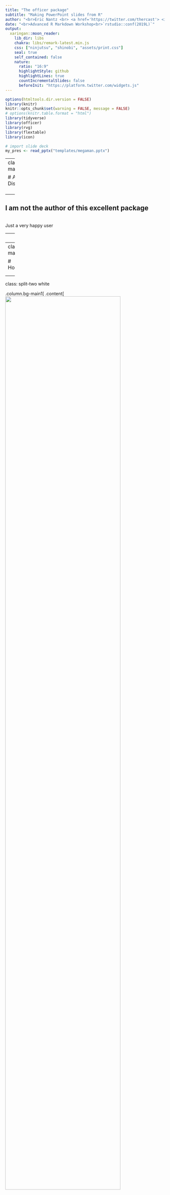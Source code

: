 ```yaml
---
title: "The officer package"
subtitle: "Making PowerPoint slides from R"
author: "<br>Eric Nantz <br> <a href='https://twitter.com/thercast'> <i class='fab  fa-twitter '></i>@thercast</a> <br> <a href='https://github.com/rpodcast'> <i class='fab  fa-github '></i> rpodcast</a> <br> <i class='fas  fa-microphone '></i>  <a href='https://r-podcast.org'>r-podcast.org</a><br>"
date: "<br>Advanced R Markdown Workshop<br>`rstudio::conf(2019L)`"
output:
  xaringan::moon_reader:
    lib_dir: libs
    chakra: libs/remark-latest.min.js
    css: ["ninjutsu", "shinobi", "assets/print.css"]
    seal: true
    self_contained: false
    nature:
      ratio: "16:9"
      highlightStyle: github
      highlightLines: true
      countIncrementalSlides: false
      beforeInit: "https://platform.twitter.com/widgets.js"
--- 
```


```r
options(htmltools.dir.version = FALSE)
library(knitr)
knitr::opts_chunk$set(warning = FALSE, message = FALSE)
# options(knitr.table.format = "html")
library(tidyverse)
library(officer)
library(rvg)
library(flextable)
library(icon)

# import slide deck
my_pres <- read_pptx("templates/megaman.pptx")
```

---
class: bg-main1

# A Few Disclaimers
<br>
<br>
--

## I am not the author of this excellent package

<br>
Just a very happy user
<br>

--
<br>

## I am not a fan of PowerPoint!

<img src="img/looneytunes.gif" width=30%>

---
class: bg-main1

# However...

<blockquote class="twitter-tweet" data-lang="en"><p lang="en" dir="ltr">If you&#39;re doing <a href="https://twitter.com/hashtag/rstats?src=hash&amp;ref_src=twsrc%5Etfw">#rstats</a> R Markdown involving knitting to MS Word/PowerPoint and you are not using <a href="https://twitter.com/DavidGohel?ref_src=twsrc%5Etfw">@DavidGohel</a>&#39;s packages, then you are doing it wrong. The amount of functionality in `flextable` alone is mind blowing. Have you looked that, <a href="https://twitter.com/revodavid?ref_src=twsrc%5Etfw">@revodavid</a>?</p>&mdash; JD Long (@CMastication) <a href="https://twitter.com/CMastication/status/1042074521401020417?ref_src=twsrc%5Etfw">September 18, 2018</a></blockquote>
<script async src="https://platform.twitter.com/widgets.js" charset="utf-8"></script>


<blockquote class="twitter-tweet" data-lang="en"><p lang="en" dir="ltr">I&#39;ve been using officer a lot this year for some projects involving <a href="https://twitter.com/hashtag/shiny?src=hash&amp;ref_src=twsrc%5Etfw">#shiny</a> &amp; powerpoint slides automation and I&#39;ll be attending your <a href="https://twitter.com/hashtag/rstudioconf?src=hash&amp;ref_src=twsrc%5Etfw">#rstudioconf</a> workshop!  <a href="https://twitter.com/xieyihui?ref_src=twsrc%5Etfw">@xieyihui</a> I&#39;m happy to pitch in if you are still looking 👍</p>&mdash; The R-Podcast (Eric) (@theRcast) <a href="https://twitter.com/theRcast/status/1073441479257980928?ref_src=twsrc%5Etfw">December 14, 2018</a></blockquote>
<script async src="https://platform.twitter.com/widgets.js" charset="utf-8"></script>


---
class: split-two white

.column.bg-main1[
.content[
<img src="https://www.ardata.fr/img/hexbin/officer.svg" width=85%>
<br>
.center[
[davidgohel.github.io/officer/](https://davidgohel.github.io/officer/)

### Authored by David Gohel
]
]
]

.column.bg-main2[
.content[
## Create Microsoft Word and PowerPoint files directly from `r icon::fa("r-project")`
<br>
<br>

## No dependencies on other programs/libraries

### Utilizes [Open XML format](https://support.office.com/en-us/article/open-xml-formats-and-file-name-extensions-5200d93c-3449-4380-8e11-31ef14555b18) introduced in MS Office 2007

<br>
<br>

## `r emo::ji("x")` Not part of the `r icon::fa("r-project")` Markdown ecosystem

* Functional interface that is pipe-friendly

]
]

---
class: split-60 with-border

.column.bg-main1[
.center[
# Motivating Example
]

<img src="img/slide_example.png" width=95%>
]

.column.bg-main3[
.center[
# It's Survey Time!
]

## Elicit feedback on [Megaman 2](https://megaman.fandom.com/wiki/Mega_Man_2)
<br>
<br>

### Which robot master was the most difficult?

### Which robot master was the easiest?

### How many attempts before defeating each robot master?

<br>

## Challenge: Executives want a __very specific__ slide template used!
]

---
layout: true
class: split-10 with-thick-border border-gray

.row.center[
.content.vmiddle[
# A workflow with `officer`
]
]

.row[.content[
.split-three[
.column.bg-main1[.content[
.center[
# Configure Template
]
.center[
### Master Layout
]
.img-fill.nopadding[![](img/layout_master_screenshot.png)]
]
]

.column.bg-main1[.content[
.center[
# Import to `r icon::fa("r-project")`
]
```r
library(officer)
read_pptx("megaman.pptx") %>%
  layout_summary()
```
.font2[
Parse slides metadata
]
```r
annotate_base(
  "megaman.pptx", 
  "megaman_annotated.pptx"
)
```
.font2[
Create annotated slide deck
]
]
]

.column.bg-main1[.content[
.center[
# Create Slides!
]
```r
my_pres %>%
  
  add_slide("title_slide", "Office Theme") %>%
  ph_with_text("ctrTitle", "Megaman 2 Survey") %>%
  
  add_slide("robot_master_slide", "Office Theme") %>%
  ph_with_text("title", "Easiest Robot Master") %>%
  ph_with_img("pic", "metalman.jpg") %>%
  ph_with_text("body", index = 3, str = "Metal Man") 

print(my_pres, "output.pptx")
```

]
]
]]]

---

class: gray-row2-col2 gray-row2-col3

---

class: gray-row2-col1 gray-row2-col3
count: false

---

class: gray-row2-col1 gray-row2-col2
count: false

---

count: false

---
layout: false
class: split-10

.row.bg-main1.white[.content.vmiddle[
# Importing Slides
]]

.row[
.split-40[
.column.bg-main1[.content[
```r
library(tidyverse) #<<
library(officer)

my_pres <- read_pptx("megaman.pptx) #<<
```
]]

.column.bg-main1[.content[
## Initialize foundation

### File argument optional (`officer` ships with minimal template)

### `read_pptx` creates an R object representing a PowerPoint file
<br>

### All functions for manipulating slide content take this object as __first__ parameter
<br>

.center[
<img src="img/magrittr.png" width=30%>
<br>
Pipe-friendly!
]

]]]]]

---
class: split-10

.row.bg-main1.white[.content.vmiddle[
# Under the (layout) hood
]]

.row[
.split-40[
.column.bg-main3[.content[
```r
library(tidyverse)
library(officer)

my_pres <- read_pptx("megaman.pptx")

layout_summary(my_pres)
```

```r
options(tibble.width = Inf, width = 150)
res <- layout_summary(my_pres)
as_tibble(res)
```

]]

.column.bg-main4[.content[

## Each slide layout is a template under a __Master Layout__

### Defines placeholder formatting attributes, positions, and other static elements

### All new slides must originate from one of these layouts

<br>

## How to change placeholders in a layout?

### Only through PowerPoint directly `r icon::ii_sad()`


]]]]]


---
class: shuriken-reverse-100

.blade1.bg-main1[.content.vmiddle.center[
## Open PowerPoint `r icon::fa_arrow_right()` View `r icon::fa_arrow_right()` Slide Master
]]
.blade2.bg-light-blue[.content.white.vmiddle.center[

]]
.hole.bg-black[.content.center.nopadding[
<img src="img/layout_master_screenshot.png" width=80%>
]]
.blade3.bg-yellow[.content.vmiddle.center.color-main1[
## Hopefully someone else can do this for you...
]]
.blade4.bg-light-blue[.content.vmiddle.white.center[
]]


---
class: split-10

.row.bg-main1.white[.content.vmiddle[
# About Placeholders
]]

.row[
.split-40[
.column.bg-main3[.content[
```r
library(tidyverse)
library(officer)

my_pres <- read_pptx("megaman.pptx")
layout_properties(
  my_pres, 
  "robot_master_slide"
)
```

```r
options(tibble.width = Inf, width = 150)
res <- as_tibble(layout_properties(my_pres, "robot_master_slide"))
select(res, type, id, ph_label)
```

]]

.column.bg-main4[.content[
```r
my_pres %>%
  add_slide("robot_master_slide", "Office Theme") %>%
  ph_with_text(
    "Metal Man", 
    type = "body", 
    index = 11
)
```

## Placeholders can be different types

<br>

## Typically multiple "body" placeholders in a layout

<br>

### All content functions have an `index` parameter that must be specified in these cases

## How did I know that index value`r icon::fa_question()`

]]]]]

---

class: shuriken-reverse-100

.blade1.bg-main1[.content.vmiddle.center[
### `annotate_base("megaman.pptx", "ann.pptx")`
]]
.blade2.bg-light-blue[.content.white.vmiddle.center[

]]
.hole.bg-black[.content.center.nopadding[
<img src="img/annotate_layout_example.png" width=80%>
]]
.blade3.bg-blue[.content.vmiddle.center.color-main1[
## Use the `index` values in your code!
]]
.blade4.bg-light-blue[.content.vmiddle.white.center[
]]

---
class: split-10

.row.bg-main1.white[.content.vmiddle[
# Let's make some slides
]]

.row[
.split-60[
.column.bg-main3[.content[
```r
my_pres <- read_pptx("megaman.pptx")

my_pres <- my_pres %>%
  # add title slide
  add_slide("title_slide", "Office Theme") %>%
  ph_with_text(type = "ctrTitle", str = "Megaman 2 Survey") %>%
  ph_with_text(type = "subTitle", str = "Customer: Eric Nantz") %>%
  ph_with_text(type = "dt", str = format(Sys.Date())) %>%
  ph_with_text(type = "sldNum", str = "slide 1")

print(my_pres, "result.pptx")
```
]]

.column.bg-main4[.content.center.nopadding[
<img src="img/megaman_title_slide.png" width=95%>
]
]]]]]

---
class: split-10

.row.bg-main1.white[.content.vmiddle[
# Let's make some slides
]]

.row[
.split-60[
.column.bg-main3[.content[
```r
# easiest robot master
my_pres <- my_pres %>%
  add_slide("robot_master_slide", "Office Theme") %>%
  ph_with_text(type = "title", str = "Easiest Robot Master") %>%
  ph_with_img(type = "pic", src = "metalman.jpg") %>%
  ph_with_text(type = "body", index = 3, str = "Metal Man") %>%
  ph_with_text(
    type = "body", 
    index = 4, 
    str = "Metal Man's stage had fairly simple enemies to eliminate, and his attack patterns were not sophisicated")

print(my_pres, "result.pptx")
```
]]

.column.bg-main4[.content.center.nopadding[
<img src="img/robot_master_easy_screenshot.png" width=95%>
]
]]]]]

---

class: split-10 with-thick-border

.row.bg-main1.white[.content.vmiddle[
# Another option for placeholders
]]

.row[
.split-50[
.column.bg-main3[.content[
.center[
## `ph_*()`
]

### Position, formatting defined by PowerPoint
<br>
### With right index value, it is very dependable
]]

.column.bg-main3[.content[
.center[
## `ph_*_at()`
]
### Adds a __new__ placeholder at coordinates supplied in function
<br>
### Ability to add formatted text via `fp_text` objects
<br>
### Getting right position can be tedious
]]
]
]

---
class: bg-main2
# Additional Capabilities

--

## Vector-based graphics via the [`rvg`](https://github.com/davidgohel/rvg) package

<br>

### Ability to edit graph features in PowerPoint or Excel directly

--
<br>

## Tables via the [`flextable`](https://davidgohel.github.io/flextable/) package
<br>

### Custom definitions for cell contents and formatting using similar philosophy

<br>
### Compatible with R Markdown too!

---
class: bg-main4

# Additional Resources

### [`officer` package documentation](https://davidgohel.github.io/officer/index.html)
<br>

### [Crafting a PowerPoint Presentation wtih R](http://lenkiefer.com/2017/09/23/crafting-a-powerpoint-presentation-with-r/) and [PURRRty PowerPoint with R](http://lenkiefer.com/2017/09/27/use-purrr/) by [Len Kiefer](https://twitter.com/@lenkiefer)

<br>

### [`officer` tag](https://stackoverflow.com/questions/tagged/officer) on [StackOverflow](https://stackoverflow.com/)

